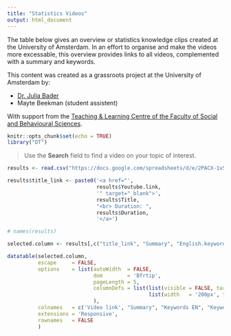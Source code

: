 ```yaml
---
title: "Statistics Videos"
output: html_document
---
```


The table below gives an overview or statistics knowledge clips created at the University of Amsterdam. In an effort to organise and make the videos more excessable, this overview provides links to all videos, complemented with a summary and keywords.

This content was created as a grassroots project at the University of Amsterdam by:

* [Dr. Julia Bader](https://www.uva.nl/profiel/b/a/j.bader2/j.bader2.html)
* Mayte Beekman (student assistent)

With support from the [Teaching & Learning Centre of the Faculty of Social and Behavioural Sciences](http://tlc.uva.nl/en/article-faculty/fmg-en/).

```r
knitr::opts_chunk$set(echo = TRUE)
library("DT")
```

> Use the **Search** field to find a video on your topic of interest.

```r
results <- read.csv("https://docs.google.com/spreadsheets/d/e/2PACX-1vSlE5LD2CN1cKgbrhBjAseRQfs-ic8nWzSjvDIHNYU4Eh9J56hsielJulXm9xdmsQ/pub?gid=353127445&single=true&output=csv")

results$title_link <- paste0('<a href="', 
                             results$Youtube.link,
                             '" target="_blank">',
                             results$Title,
                             "<br> Duration: ",
                             results$Duration,
                             '</a>')

# names(results)

selected.column <- results[,c("title_link", "Summary", "English.keywords", "Dutch.keywords")]

datatable(selected.column, 
          escape     = FALSE,
          options    = list(autoWidth  = FALSE,
                            dom        = 'Bfrtip',
                            pageLength = 5,
                            columnDefs = list(list(visible = FALSE, targets = c(2,3)),
                                              list(width   = '200px', targets = c(0)))
                            ),
          colnames   = c('Video link', "Summary", "Keywords EN", "Keywords NL"),
          extensions = 'Responsive',
          rownames   = FALSE
          )
```

